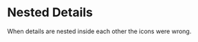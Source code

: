 
# Nested Details

When details are nested inside each other the icons were wrong.

<Example
  html={Nested}
  caption="Nested Details"
/>
